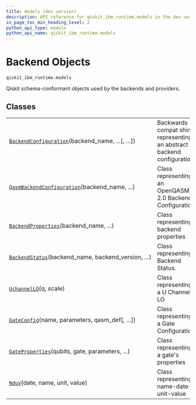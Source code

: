 ```yaml
---
title: models (dev version)
description: API reference for qiskit_ibm_runtime.models in the dev version of qiskit-ibm-runtime
in_page_toc_min_heading_level: 2
python_api_type: module
python_api_name: qiskit_ibm_runtime.models
---
```


<span id="backend-objects-qiskit-ibm-runtime-models" />

<span id="module-qiskit_ibm_runtime.models" />

# Backend Objects

`qiskit_ibm_runtime.models`

Qiskit schema-conformant objects used by the backends and providers.

## Classes

|                                                                                                                                          |                                                                       |
| ---------------------------------------------------------------------------------------------------------------------------------------- | --------------------------------------------------------------------- |
| [`BackendConfiguration`](models-backend-configuration "qiskit_ibm_runtime.models.BackendConfiguration")(backend\_name, ...\[, ...])      | Backwards compat shim representing an abstract backend configuration. |
| [`QasmBackendConfiguration`](models-qasm-backend-configuration "qiskit_ibm_runtime.models.QasmBackendConfiguration")(backend\_name, ...) | Class representing an OpenQASM 2.0 Backend Configuration.             |
| [`BackendProperties`](models-backend-properties "qiskit_ibm_runtime.models.BackendProperties")(backend\_name, ...)                       | Class representing backend properties                                 |
| [`BackendStatus`](models-backend-status "qiskit_ibm_runtime.models.BackendStatus")(backend\_name, backend\_version, ...)                 | Class representing Backend Status.                                    |
| [`UchannelLO`](models-uchannel-lo "qiskit_ibm_runtime.models.UchannelLO")(q, scale)                                                      | Class representing a U Channel LO                                     |
| [`GateConfig`](models-gate-config "qiskit_ibm_runtime.models.GateConfig")(name, parameters, qasm\_def\[, ...])                           | Class representing a Gate Configuration                               |
| [`GateProperties`](models-gate-properties "qiskit_ibm_runtime.models.GateProperties")(qubits, gate, parameters, ...)                     | Class representing a gate's properties                                |
| [`Nduv`](models-nduv "qiskit_ibm_runtime.models.Nduv")(date, name, unit, value)                                                          | Class representing name-date-unit-value                               |

